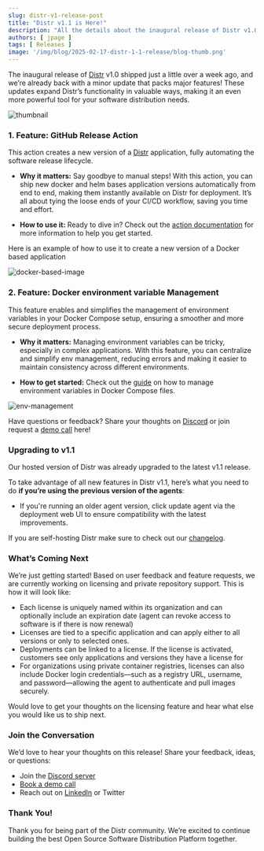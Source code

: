 ```yaml
---
slug: distr-v1-release-post
title: "Distr v1.1 is Here!"
description: "All the details about the inaugural release of Distr v1.0"
authors: [ jpage ]
tags: [ Releases ]
image: '/img/blog/2025-02-17-distr-1-1-release/blog-thumb.png'
---
```


The inaugural release of [Distr](https://github.com/glasskube/distr) v1.0 shipped just a little over a week ago, and we’re already back with a minor update that packs major features! These updates expand Distr’s functionality in valuable ways, making it an even more powerful tool for your software distribution needs.

<!-- truncate -->

![thumbnail](/img/blog/2025-02-17-distr-1-1-release/blog-thumb.png)

### 1\. Feature: GitHub Release Action

This action creates a new version of a [Distr](https://github.com/glasskube/distr) application, fully automating the software release lifecycle.

-   **Why it matters:** Say goodbye to manual steps! With this action, you can ship new docker and helm bases application versions automatically from end to end, making them instantly available on Distr for deployment. It’s all about tying the loose ends of your CI/CD workflow, saving you time and effort.

-   **How to use it:** Ready to dive in? Check out the [action documentation](https://github.com/marketplace/actions/distr-create-version#usage) for more information to help you get started.


Here is an example of how to use it to create a new version of a Docker based application

![docker-based-image](https://github.com/user-attachments/assets/df1d10f8-35c9-4d88-822f-e3fd2cb40d54)


### 2\. Feature: Docker environment variable Management

This feature enables and simplifies the management of environment variables in your Docker Compose setup, ensuring a smoother and more secure deployment process.

-   **Why it matters:** Managing environment variables can be tricky, especially in complex applications. With this feature, you can centralize and simplify env management, reducing errors and making it easier to maintain consistency across different environments.

-   **How to get started:** Check out the [guide](https://distr.sh/docs//docs/guides/docker-env-var-template/) on how to manage environment variables in Docker Compose files.

![env-management](https://github.com/user-attachments/assets/411d8d1f-d17a-4c95-b57e-2d8e79e09ab7)

Have questions or feedback? Share your thoughts on [Discord](https://discord.gg/STk5Z3nFmT) or join request a [demo call](https://cal.glasskube.com/team/gk/demo?duration=30) here!

### Upgrading to v1.1

Our hosted version of Distr was already upgraded to the latest v1.1 release.

To take advantage of all new features in Distr v1.1, here’s what you need to do **if you’re using the previous version of the agents**:
- If you're running an older agent version, click update agent via the deployment web UI to ensure compatibility with the latest improvements.

If you are self-hosting Distr make sure to check out our [changelog](https://github.com/glasskube/distr/blob/main/CHANGELOG.md).

### What’s Coming Next

We’re just getting started! Based on user feedback and feature requests, we are currently working on licensing and private repository support. This is how it will look like:

-   Each license is uniquely named within its organization and can optionally include an expiration date (agent can revoke access to software is if there is now renewal)
-   Licenses are tied to a specific application and can apply either to all versions or only to selected ones.
-   Deployments can be linked to a license. If the license is activated, customers see only applications and versions they have a license for
-   For organizations using private container registries, licenses can also include Docker login credentials—such as a registry URL, username, and password—allowing the agent to authenticate and pull images securely.

Would love to get your thoughts on the licensing feature and hear what else you would like us to ship next.

### Join the Conversation

We’d love to hear your thoughts on this release! Share your feedback, ideas, or questions:

-   Join the [Discord server](https://discord.gg/STk5Z3nFmT)
-   [Book a demo call](https://cal.glasskube.com/team/gk/demo?duration=30)
-   Reach out on [LinkedIn](https://www.linkedin.com/company/glasskube) or Twitter

### Thank You!

Thank you for being part of the Distr community. We’re excited to continue building the best Open Source Software Distribution Platform together.
